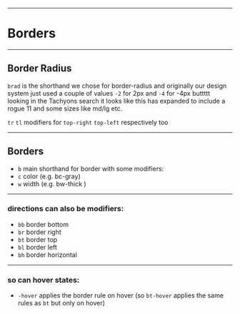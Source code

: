 
<Head>
  <title>Borders - WaPo Tachyons</title>
</Head>

---

# Borders

---

## Border Radius

`brad` is the shorthand we chose for border-radius and originally our design system just used a couple of values `-2` for 2px and `-4` for -4px
buttttt looking in the Tachyons search it looks like this has expanded to include a rogue 11 and some sizes like md/lg etc.

`tr` `tl` modifiers for `top-right` `top-left` respectively too

---

## Borders

- `b` main shorthand for border with some modifiers:
- `c` color (e.g. bc-gray)
- `w` width (e.g. bw-thick )

---

### directions can also be modifiers:

- `bb` border bottom
- `br` border right
- `bt` border top
- `bl` border left
- `bh` border horizontal

---

### so can hover states:

- `-hover` applies the border rule on hover (so `bt-hover` applies the same rules as `bt` but only on hover)
